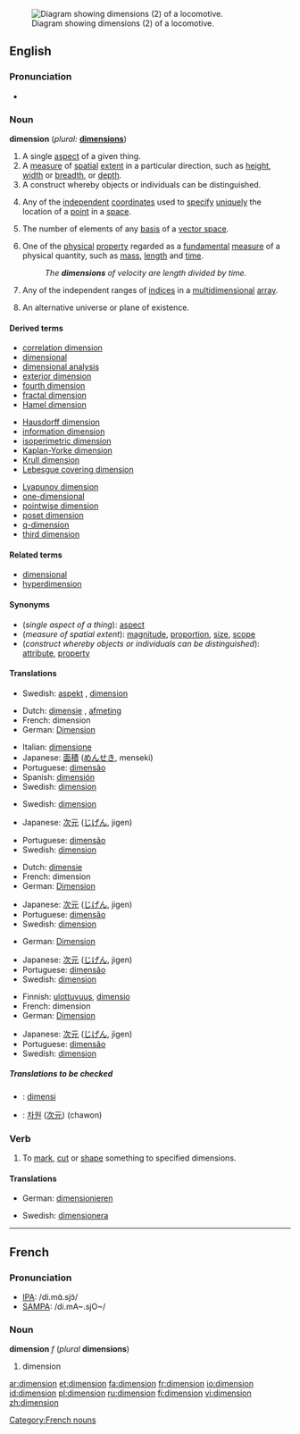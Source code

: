 [[Image:WRB - Adlitzgraben.jpg|thumb|right|Diagram showing dimensions (2) of a locomotive.]]
==English==

===Pronunciation===
*{{audio|en-us-dimension.ogg|Audio (US)}}

===Noun===
{{wikipedia}}
'''dimension''' (''plural:'' '''[[dimensions]]''')

# A single [[aspect]] of a given thing.
# A [[measure]] of [[spatial]] [[extent]] in a particular direction, such as [[height]], [[width]] or [[breadth]],  or [[depth]].
# A construct whereby objects or individuals can be distinguished.
# {{geometry}} Any of the [[independent]] [[coordinate]]s used to [[specify]] [[unique]]ly the location of a [[point]] in a [[space]].
# {{linear algebra}} The number of elements of any [[basis]] of a [[vector space]].
# {{physics}} One of the [[physical]] [[property]] regarded as a [[fundamental]] [[measure]] of a physical quantity, such as [[mass]], [[length]] and [[time]].
#:''The '''dimensions''' of velocity are length divided by time.''
# {{computing}} Any of the independent ranges of [[index|indices]] in a [[multidimensional]] [[array]].
# {{science fiction}} An alternative universe or plane of existence.

====Derived terms====
{{top3}}
*[[correlation dimension]]
*[[dimensional]]
*[[dimensional analysis]]
*[[exterior dimension]]
*[[fourth dimension]]
*[[fractal dimension]]
*[[Hamel dimension]]
{{mid3}}
*[[Hausdorff dimension]]
*[[information dimension]]
*[[isoperimetric dimension]]
*[[Kaplan-Yorke dimension]]
*[[Krull dimension]]
*[[Lebesgue covering dimension]]
{{mid3}}
*[[Lyapunov dimension]]
*[[one-dimensional]]
*[[pointwise dimension]]
*[[poset dimension]]
*[[q-dimension]]
*[[third dimension]]
{{bottom}}

====Related terms====
*[[dimensional]]
*[[hyperdimension]]

====Synonyms====
*(''single aspect of a thing''): [[aspect]]
*(''measure of spatial extent''): [[magnitude]], [[proportion]], [[size]], [[scope]]
*(''construct whereby objects or individuals can be distinguished''): [[attribute]], [[property]]

====Translations====

{{trans-top|single aspect of a thing}}
{{trans-mid}}
*Swedish: [[aspekt]] {{c}}, [[dimension#Swedish|dimension]] {{c}}
{{trans-bottom}}

{{trans-top|measure of spatial extent}}
*Dutch: [[dimensie]] {{f}}, [[afmeting]] {{f}}
*French: dimension {{f}}
*German: [[Dimension]] {{f}}
{{trans-mid}}
*Italian: [[dimensione]] {{f}}
*Japanese: [[面積]] ([[めんせき]], menseki)
*Portuguese: [[dimensão]]
*Spanish: [[dimensión]] {{f}}
*Swedish: [[dimension#Swedish|dimension]] {{c}}
{{trans-bottom}}

{{trans-top|construct whereby objects or individuals can be distinguished}}
{{trans-mid}}
*Swedish: [[dimension#Swedish|dimension]] {{c}}
{{trans-bottom}}

{{trans-top|in geometry}}
*Japanese: [[次元]] ([[じげん]], jigen)
{{trans-mid}}
*Portuguese: [[dimensão]]
*Swedish: [[dimension#Swedish|dimension]] {{c}}
{{trans-bottom}}

{{trans-top|in physics}}
*Dutch: [[dimensie]] {{f}}
*French: dimension {{f}}
*German: [[Dimension]] {{f}}
{{trans-mid}}
*Japanese: [[次元]] ([[じげん]], jigen)
*Portuguese: [[dimensão]]
*Swedish: [[dimension#Swedish|dimension]] {{c}}
{{trans-bottom}}

{{trans-top|in computing}}
*German: [[Dimension]] {{f}}
{{trans-mid}}
*Japanese: [[次元]] ([[じげん]], jigen)
*Portuguese: [[dimensão]]
*Swedish: [[dimension#Swedish|dimension]] {{c}}
{{trans-bottom}}

{{trans-top|in science fiction}}
*Finnish: [[ulottuvuus]], [[dimensio]]
*French: dimension {{f}}
*German: [[Dimension]] {{f}}
{{trans-mid}}
*Japanese: [[次元]] ([[じげん]], jigen)
*Portuguese: [[dimensão]]
*Swedish: [[dimension#Swedish|dimension]] {{c}}
{{trans-bottom}}

=====Translations to be checked=====
<!--Remove this section once all of the translations below have been moved into the tables above.-->
{{checktrans}}

*{{ttbc|Indonesian}}: [[dimensi]]
*{{ttbc|Korean}}: [[차원]] ([[次元]]) (chawon)

===Verb===
{{en-verb}}

# {{transitive}} To [[mark]], [[cut]] or [[shape]] something to specified dimensions.

====Translations====
{{top}}
*German: [[dimensionieren]]
{{mid}}
*Swedish: [[dimensionera]]
{{bottom}}

----

==French==

===Pronunciation===
*[[w:IPA|IPA]]: /di.mɑ̃.sjɔ̃/
*[[w:SAMPA|SAMPA]]: /di.mA~.sjO~/

===Noun===
'''dimension''' ''f'' (''plural'' '''dimensions''')

# dimension

[[Category:French nouns]]

[[ar:dimension]]
[[et:dimension]]
[[fa:dimension]]
[[fr:dimension]]
[[io:dimension]]
[[id:dimension]]
[[pl:dimension]]
[[ru:dimension]]
[[fi:dimension]]
[[vi:dimension]]
[[zh:dimension]]